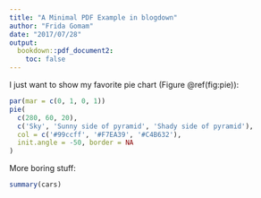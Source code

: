 ```yaml
---
title: "A Minimal PDF Example in blogdown"
author: "Frida Gomam"
date: "2017/07/28"
output:
  bookdown::pdf_document2:
    toc: false
---
```


I just want to show my favorite pie chart (Figure \@ref(fig:pie)):

```r
par(mar = c(0, 1, 0, 1))
pie(
  c(280, 60, 20),
  c('Sky', 'Sunny side of pyramid', 'Shady side of pyramid'),
  col = c('#99ccff', '#F7EA39', '#C4B632'),
  init.angle = -50, border = NA
)
```

More boring stuff:

```r
summary(cars)
```